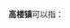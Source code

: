 '''高楼镇'''可以指：
{{PRC admin/disambig|13/10/82/107/000|33/03/81/125/000|34/13/23/111/000|50/02/24/114/000|51/10/25/124/000}}
{{disambig|cat=三字中国镇名消歧义}}